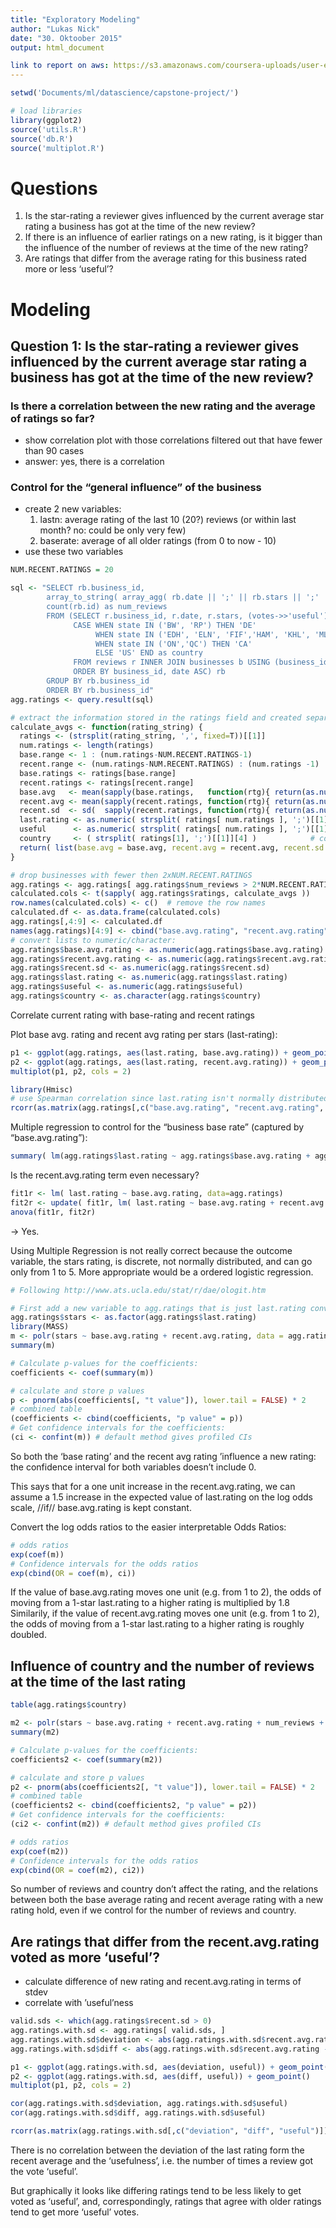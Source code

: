 ```yaml
---
title: "Exploratory Modeling"
author: "Lukas Nick"
date: "30. Oktoober 2015"
output: html_document

link to report on aws: https://s3.amazonaws.com/coursera-uploads/user-ec130ec7280812d316ab5397/976134/asst-8/3e74080090ff11e58be287022cd501d6.pdf
---
```


```r
setwd('Documents/ml/datascience/capstone-project/')

# load libraries
library(ggplot2)
source('utils.R')
source('db.R')
source('multiplot.R')
```

# Questions

1. Is the star-rating a reviewer gives influenced by the current average star rating a business has got at the time of the new review?
2. If there is an influence of earlier ratings on a new rating, is it bigger than the influence of the number of reviews at the time of the new rating?
3. Are ratings that differ from the average rating for this business rated more or less 'useful'?

# Modeling

## Question 1: Is the star-rating a reviewer gives influenced by the current average star rating a business has got at the time of the new review?

### Is there a correlation between the new rating and the average of ratings so far?

* show correlation plot with those correlations filtered out that have fewer than 90 cases
* answer: yes, there is a correlation

### Control for the "general influence" of the business

* create 2 new variables: 
  1. lastn: average rating of the last 10 (20?) reviews (or within last month? no: could be only very few)
  2. baserate: average of all older ratings (from 0 to now - 10)
* use these two variables 

```r

NUM.RECENT.RATINGS = 20

sql <- "SELECT rb.business_id, 
        array_to_string( array_agg( rb.date || ';' || rb.stars || ';' || rb.useful || ';' || rb.country ), ',') as ratings, 
        count(rb.id) as num_reviews    
        FROM (SELECT r.business_id, r.date, r.stars, (votes->>'useful')::text::int as useful, b.state, r.id,
              CASE WHEN state IN ('BW', 'RP') THEN 'DE'             
                   WHEN state IN ('EDH', 'ELN', 'FIF','HAM', 'KHL', 'MLN', 'SCB','XGL') THEN 'GB'
                   WHEN state IN ('ON','QC') THEN 'CA'
                   ELSE 'US' END as country
              FROM reviews r INNER JOIN businesses b USING (business_id) 
              ORDER BY business_id, date ASC) rb 
        GROUP BY rb.business_id
        ORDER BY rb.business_id"
agg.ratings <- query.result(sql)

# extract the information stored in the ratings field and created separate fields
calculate_avgs <- function(rating_string) {
  ratings <- (strsplit(rating_string, ',', fixed=T))[[1]]
  num.ratings <- length(ratings)
  base.range <- 1 : (num.ratings-NUM.RECENT.RATINGS-1)
  recent.range <- (num.ratings-NUM.RECENT.RATINGS) : (num.ratings -1)
  base.ratings <- ratings[base.range]
  recent.ratings <- ratings[recent.range]
  base.avg   <- mean(sapply(base.ratings,   function(rtg){ return(as.numeric( strsplit(rtg, ';')[[1]][2] )) }))
  recent.avg <- mean(sapply(recent.ratings, function(rtg){ return(as.numeric( strsplit(rtg, ';')[[1]][2] )) }))
  recent.sd  <- sd(  sapply(recent.ratings, function(rtg){ return(as.numeric( strsplit(rtg, ';')[[1]][2] )) }))
  last.rating <- as.numeric( strsplit( ratings[ num.ratings ], ';')[[1]][2] )  # stars of latest rating
  useful      <- as.numeric( strsplit( ratings[ num.ratings ], ';')[[1]][3] )  # usefulness of latest rating
  country     <- ( strsplit( ratings[1], ';')[[1]][4] )            # country of first rating (the same for all ratings) 
  return( list(base.avg = base.avg, recent.avg = recent.avg, recent.sd = recent.sd, last.rating = last.rating, useful=useful, country=country))
}

# drop businesses with fewer then 2xNUM.RECENT.RATINGS
agg.ratings <- agg.ratings[ agg.ratings$num_reviews > 2*NUM.RECENT.RATINGS, ]
calculated.cols <- t(sapply( agg.ratings$ratings, calculate_avgs ))
row.names(calculated.cols) <- c()  # remove the row names
calculated.df <- as.data.frame(calculated.cols)
agg.ratings[,4:9] <- calculated.df
names(agg.ratings)[4:9] <- cbind("base.avg.rating", "recent.avg.rating", "recent.sd", "last.rating", "useful", "country")
# convert lists to numeric/character:
agg.ratings$base.avg.rating <- as.numeric(agg.ratings$base.avg.rating)
agg.ratings$recent.avg.rating <- as.numeric(agg.ratings$recent.avg.rating)
agg.ratings$recent.sd <- as.numeric(agg.ratings$recent.sd)
agg.ratings$last.rating <- as.numeric(agg.ratings$last.rating)
agg.ratings$useful <- as.numeric(agg.ratings$useful)
agg.ratings$country <- as.character(agg.ratings$country)

```

Correlate current rating with base-rating and recent ratings

Plot base avg. rating and recent avg rating per stars (last-rating):
```r
p1 <- ggplot(agg.ratings, aes(last.rating, base.avg.rating)) + geom_point(alpha=1/100) 
p2 <- ggplot(agg.ratings, aes(last.rating, recent.avg.rating)) + geom_point(alpha=1/100)
multiplot(p1, p2, cols = 2)
```

```r
library(Hmisc)
# use Spearman correlation since last.rating isn't normally distributed at all
rcorr(as.matrix(agg.ratings[,c("base.avg.rating", "recent.avg.rating", "last.rating")]), type="spearman")
```

Multiple regression to control for the "business base rate" (captured by "base.avg.rating"):
```r
summary( lm(agg.ratings$last.rating ~ agg.ratings$base.avg.rating + agg.ratings$recent.avg.rating) )
```

Is the recent.avg.rating term even necessary?
```r
fit1r <- lm( last.rating ~ base.avg.rating, data=agg.ratings)
fit2r <- update( fit1r, lm( last.rating ~ base.avg.rating + recent.avg.rating, data=agg.ratings) )
anova(fit1r, fit2r)

```

-> Yes.

Using Multiple Regression is not really correct because the outcome variable, the stars rating, is discrete, not normally distributed, and can go only from 1 to 5.
More appropriate would be a ordered logistic regression.

```r
# Following http://www.ats.ucla.edu/stat/r/dae/ologit.htm

# First add a new variable to agg.ratings that is just last.rating converted to a factor, since polr requires this
agg.ratings$stars <- as.factor(agg.ratings$last.rating)
library(MASS)
m <- polr(stars ~ base.avg.rating + recent.avg.rating, data = agg.ratings, Hess=TRUE)
summary(m)

# Calculate p-values for the coefficients:
coefficients <- coef(summary(m))

# calculate and store p values
p <- pnorm(abs(coefficients[, "t value"]), lower.tail = FALSE) * 2
# combined table
(coefficients <- cbind(coefficients, "p value" = p))
# Get confidence intervals for the coefficients: 
(ci <- confint(m)) # default method gives profiled CIs
```

So both the 'base rating' and the recent avg rating 'influence a new rating: the confidence interval for both variables doesn't include 0.

This says that for a one unit increase in the recent.avg.rating, we can assume a 1.5 increase in the expected value of last.rating on the log odds scale, //if// base.avg.rating is kept constant.

Convert the log odds ratios to the easier interpretable Odds Ratios:
```r

# odds ratios
exp(coef(m))
# Confidence intervals for the odds ratios
exp(cbind(OR = coef(m), ci))
```

If the value of base.avg.rating moves one unit (e.g. from 1 to 2), the odds of moving from a 1-star last.rating to a higher rating is multiplied by 1.8
Similarily, if the value of recent.avg.rating moves one unit (e.g. from 1 to 2), the odds of moving from a 1-star last.rating to a higher rating is roughly doubled.


## Influence of country and the number of reviews at the time of the last rating


```r
table(agg.ratings$country)

m2 <- polr(stars ~ base.avg.rating + recent.avg.rating + num_reviews + country, data = agg.ratings[ agg.ratings$country != 'GB', ], Hess=TRUE)
summary(m2)

# Calculate p-values for the coefficients:
coefficients2 <- coef(summary(m2))

# calculate and store p values
p2 <- pnorm(abs(coefficients2[, "t value"]), lower.tail = FALSE) * 2
# combined table
(coefficients2 <- cbind(coefficients2, "p value" = p2))
# Get confidence intervals for the coefficients: 
(ci2 <- confint(m2)) # default method gives profiled CIs

# odds ratios
exp(coef(m2))
# Confidence intervals for the odds ratios
exp(cbind(OR = coef(m2), ci2))

```

So number of reviews and country don't affect the rating, and the relations between both the base average rating and recent average rating with a new rating hold, even if we control for the number of reviews and country.

## Are ratings that differ from the recent.avg.rating voted as more 'useful'?
  
* calculate difference of new rating and recent.avg.rating in terms of stdev
* correlate with 'useful'ness


```r
valid.sds <- which(agg.ratings$recent.sd > 0)
agg.ratings.with.sd <- agg.ratings[ valid.sds, ]
agg.ratings.with.sd$deviation <- abs(agg.ratings.with.sd$recent.avg.rating - agg.ratings.with.sd$last.rating) / agg.ratings.with.sd$recent.sd
agg.ratings.with.sd$diff <- abs(agg.ratings.with.sd$recent.avg.rating - agg.ratings.with.sd$last.rating) 

p1 <- ggplot(agg.ratings.with.sd, aes(deviation, useful)) + geom_point()
p2 <- ggplot(agg.ratings.with.sd, aes(diff, useful)) + geom_point()
multiplot(p1, p2, cols = 2)

cor(agg.ratings.with.sd$deviation, agg.ratings.with.sd$useful)
cor(agg.ratings.with.sd$diff, agg.ratings.with.sd$useful)

rcorr(as.matrix(agg.ratings.with.sd[,c("deviation", "diff", "useful")]), type="spearman")
```

There is no correlation between the deviation of the last rating form the recent average and the 'usefulness', i.e. the number of times a review got the vote 'useful'.

But graphically it looks like differing ratings tend to be less likely to get voted as 'useful', and, correspondingly, ratings that agree with older ratings tend to get more 'useful' votes.
